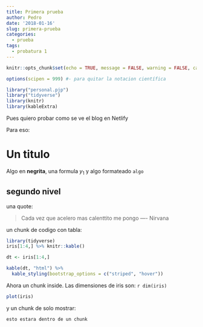 ```yaml
---
title: Primera prueba
author: Pedro
date: '2018-01-16'
slug: primera-prueba
categories:
  - prueba
tags:
  - probatura 1
---
```



```r
knitr::opts_chunk$set(echo = TRUE, message = FALSE, warning = FALSE, cache = FALSE, cache.path = "./caches/", eval = TRUE )
```

```r
options(scipen = 999) #- para quitar la notacion científica
```
 

```r
library("personal.pjp")
library("tidyverse")
library(knitr)
library(kableExtra)
```



Pues quiero probar como se ve el blog en Netlify

Para eso:

# Un titulo

Algo en **negrita**, una formula $y_{1}$ y algo formateado `algo`

## segundo nivel

una quote:

> Cada vez que acelero mas calenttito me pongo ---- Nirvana

un chunk de codigo con tabla:

```r
library(tidyverse)
iris[1:4,] %>% knitr::kable()
```

```r
dt <- iris[1:4,]

kable(dt, "html") %>%
  kable_styling(bootstrap_options = c("striped", "hover"))
```





Ahora un chunk inside. Las dimensiones de iris son: `r dim(iris)`

```r
plot(iris)
```


y un chunk de solo mostrar:


```r
esto estara dentro de un chunk

```

